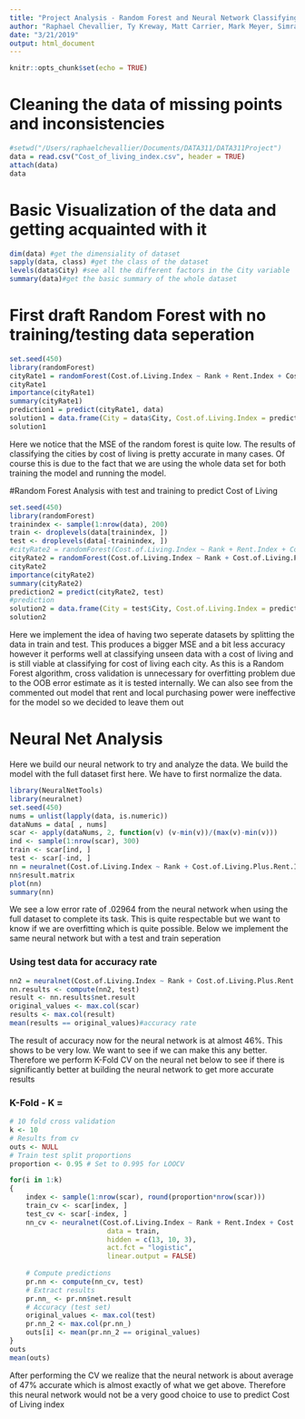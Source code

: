 ```yaml
---
title: "Project Analysis - Random Forest and Neural Network Classifying by Cost of Living"
author: "Raphael Chevallier, Ty Kreway, Matt Carrier, Mark Meyer, Simran Tejay"
date: "3/21/2019"
output: html_document
---
```


```r
knitr::opts_chunk$set(echo = TRUE)
```

# Cleaning the data of missing points and inconsistencies
```r
#setwd("/Users/raphaelchevallier/Documents/DATA311/DATA311Project")
data = read.csv("Cost_of_living_index.csv", header = TRUE)
attach(data)
data
```

# Basic Visualization of the data and getting acquainted with it
```r
dim(data) #get the dimensiality of dataset
sapply(data, class) #get the class of the dataset
levels(data$City) #see all the different factors in the City variable
summary(data)#get the basic summary of the whole dataset
```

# First draft Random Forest with no training/testing data seperation
```r
set.seed(450)
library(randomForest)
cityRate1 = randomForest(Cost.of.Living.Index ~ Rank + Rent.Index + Cost.of.Living.Plus.Rent.Index + Groceries.Index + Restaurant.Price.Index + Local.Purchasing.Power.Index, data = data, importance = TRUE, ntree = 500, mtry = 2)#limit randomise variable for forest
cityRate1
importance(cityRate1)
summary(cityRate1)
prediction1 = predict(cityRate1, data)
solution1 = data.frame(City = data$City, Cost.of.Living.Index = prediction1)
solution1
```

Here we notice that the MSE of the random forest is quite low. The results of classifying the cities by cost of living is pretty accurate in many cases. Of course this is due to the fact that we are using the whole data set for both training the model and running the model.

#Random Forest Analysis with test and training to predict Cost of Living
```r
set.seed(450)
library(randomForest)
trainindex <- sample(1:nrow(data), 200)
train <- droplevels(data[trainindex, ])
test <- droplevels(data[-trainindex, ])
#cityRate2 = randomForest(Cost.of.Living.Index ~ Rank + Rent.Index + Cost.of.Living.Plus.Rent.Index + Groceries.Index + Restaurant.Price.Index + Local.Purchasing.Power.Index, data = train, ntree = 500, mtry = 2, importance = TRUE)#limit randomise variable for forest
cityRate2 = randomForest(Cost.of.Living.Index ~ Rank + Cost.of.Living.Plus.Rent.Index + Groceries.Index + Restaurant.Price.Index, data = train, ntree = 500, mtry = 2, importance = TRUE, do.trace=T)#limit randomise variable for forest, shown that rent and local purchasing power were not very important at all compared to other variables
cityRate2
importance(cityRate2)
summary(cityRate2)
prediction2 = predict(cityRate2, test)
#prediction
solution2 = data.frame(City = test$City, Cost.of.Living.Index = prediction2)
solution2
```

Here we implement the idea of having two seperate datasets by splitting the data in train and test. This produces a bigger MSE and a bit less accuracy however it performs well at classifying unseen data with a cost of living and is still viable at classifying for cost of living each city. As this is a Random Forest algorithm, cross validation is unnecessary for overfitting problem due to the OOB error estimate as it is tested internally. We can also see from the commented out model that rent and local purchasing power were ineffective for the model so we decided to leave them out

# Neural Net Analysis
Here we build our neural network to try and analyze the data. We build the model with the full dataset first here. We have to first normalize the data.
```r
library(NeuralNetTools)
library(neuralnet)
set.seed(450)
nums = unlist(lapply(data, is.numeric))  
dataNums = data[ , nums]
scar <- apply(dataNums, 2, function(v) (v-min(v))/(max(v)-min(v)))
ind <- sample(1:nrow(scar), 300)
train <- scar[ind, ]
test <- scar[-ind, ]
nn = neuralnet(Cost.of.Living.Index ~ Rank + Cost.of.Living.Plus.Rent.Index + Groceries.Index + Restaurant.Price.Index, data=scar, hidden=c(5,3), linear.output = TRUE)
nn$result.matrix
plot(nn)
summary(nn)
```
We see a low error rate of .02964 from the neural network when using the full dataset to complete its task. This is quite respectable but we want to know if we are overfitting which is quite possible. Below we implement the same neural network but with a test and train seperation

### Using test data for accuracy rate
```r
nn2 = neuralnet(Cost.of.Living.Index ~ Rank + Cost.of.Living.Plus.Rent.Index + Groceries.Index + Restaurant.Price.Index, data=train, hidden=c(5,3), linear.output = TRUE)
nn.results <- compute(nn2, test)
result <- nn.results$net.result
original_values <- max.col(scar)
results <- max.col(result)
mean(results == original_values)#accuracy rate
```
The result of accuracy now for the neural network is at almost 46%. This shows to be very low. We want to see if we can make this any better. Therefore we perform K-Fold CV on the neural net below to see if there is significantly better at building the neural network to get more accurate results

### K-Fold - K =
```r
# 10 fold cross validation
k <- 10
# Results from cv
outs <- NULL
# Train test split proportions
proportion <- 0.95 # Set to 0.995 for LOOCV

for(i in 1:k)
{
    index <- sample(1:nrow(scar), round(proportion*nrow(scar)))
    train_cv <- scar[index, ]
    test_cv <- scar[-index, ]
    nn_cv <- neuralnet(Cost.of.Living.Index ~ Rank + Rent.Index + Cost.of.Living.Plus.Rent.Index + Groceries.Index + Restaurant.Price.Index + Local.Purchasing.Power.Index,
                        data = train,
                        hidden = c(13, 10, 3),
                        act.fct = "logistic",
                        linear.output = FALSE)
    
    # Compute predictions
    pr.nn <- compute(nn_cv, test)
    # Extract results
    pr.nn_ <- pr.nn$net.result
    # Accuracy (test set)
    original_values <- max.col(test)
    pr.nn_2 <- max.col(pr.nn_)
    outs[i] <- mean(pr.nn_2 == original_values)
}
outs
mean(outs)
```
After performing the CV we realize that the neural network is about average of 47% accurate which is almost exactly of what we get above. Therefore this neural network would not be a very good choice to use to predict Cost of Living index